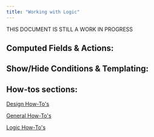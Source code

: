 ```yaml
---
title: "Working with Logic"
---
```


THIS DOCUMENT IS STILL A WORK IN PROGRESS


## Computed Fields & Actions:

## Show/Hide Conditions & Templating:


## How-tos sections:

[Design How-To's](/how-tos/design-how-tos)

[General How-To's](/how-tos/general-how-tos)

[Logic How-To's](/how-tos/logic-how-tos)